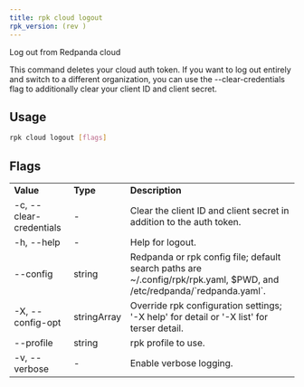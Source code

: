 ```yaml
---
title: rpk cloud logout
rpk_version: (rev )
---
```


Log out from Redpanda cloud

This command deletes your cloud auth token. If you want to log out entirely and
switch to a different organization, you can use the --clear-credentials flag to
additionally clear your client ID and client secret.

## Usage

```bash
rpk cloud logout [flags]
```

## Flags

<table>
  <tbody>
    <tr>
      <td>
        <strong>Value</strong>
      </td>
      <td>
        <strong>Type</strong>
      </td>
      <td>
        <strong>Description</strong>
      </td>
    </tr>
    <tr>
      <td>-c, --clear-credentials</td>
      <td>-</td>
      <td>
        Clear the client ID and client secret in addition to the auth token.
      </td>
    </tr>
    <tr>
      <td>-h, --help</td>
      <td>-</td>
      <td>Help for logout.</td>
    </tr>
    <tr>
      <td>--config</td>
      <td>string</td>
      <td>
        Redpanda or rpk config file; default search paths are
        ~/.config/rpk/rpk.yaml, $PWD, and /etc/redpanda/`redpanda.yaml`.
      </td>
    </tr>
    <tr>
      <td>-X, --config-opt</td>
      <td>stringArray</td>
      <td>
        Override rpk configuration settings; '-X help' for detail or '-X list'
        for terser detail.
      </td>
    </tr>
    <tr>
      <td>--profile</td>
      <td>string</td>
      <td>rpk profile to use.</td>
    </tr>
    <tr>
      <td>-v, --verbose</td>
      <td>-</td>
      <td>Enable verbose logging.</td>
    </tr>
  </tbody>
</table>
